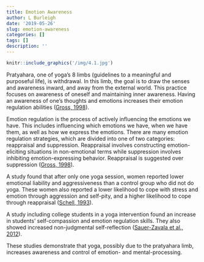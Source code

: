 ---
title: Emotion Awareness
author: L Burleigh
date: '2019-05-26'
slug: emotion-awareness
categories: []
tags: []
description: ''
---

```{r us, out.width='40%', fig.show='hold', echo = FALSE}
knitr::include_graphics('/img/4.1.jpg')
```


Pratyahara, one of yoga’s 8 limbs (guidelines to a meaningful and purposeful life), is withdrawal. In this limb, the goal is to draw the senses and awareness inward, and away from the external world. This practice focuses on awareness of oneself and maintaining inner awareness. Having an awareness of one’s thoughts and emotions increases their emotion regulation abilities ([Gross, 1998](https://journals.sagepub.com/doi/abs/10.1037/1089-2680.2.3.271)).

Emotion regulation is the process of actively influencing the emotions we have. This includes influencing which emotions we have, when we have them, as well as how we express the emotions. There are many emotion regulation strategies, which are divided into one of two categories: reappraisal and suppression. Reappraisal involves constructing emotion-eliciting situations in non-emotional terms while suppression involves inhibiting emotion-expressing behavior. Reappraisal is suggested over suppression ([Gross, 1998](https://journals.sagepub.com/doi/abs/10.1037/1089-2680.2.3.271)).

A study found that after only one yoga session, women reported lower emotional liability and aggressiveness than a control group who did not do yoga. These women also reported a lower likelihood to cope with stress and emotion through aggression and self-pity, and a higher likelihood to cope through reappraisal ([Schell, 1993](https://europepmc.org/abstract/med/7843867)).

A study including college students in a yoga intervention found an increase in students’ self-compassion and emotion regulation skills. They also showed increased non-judgmental self-reflection ([Sauer-Zavala
et al., 2012](https://link.springer.com/article/10.1007/s12671-012-0139-9)).

These studies demonstrate that yoga, possibly due to the pratyahara limb, increases awareness and control of emotion- and mental-processing.